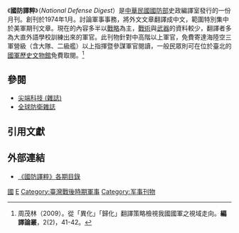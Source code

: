 《'''國防譯粹'''》（''National Defense Digest''）是[[中華民國國防部|中華民國國防部]]史政編譯室發行的一份月刊。創刊於1974年1月。討論軍事事務，將外文文章翻譯成中文，範圍特別集中於美軍期刊文章。現在的內容多半以[[戰略|戰略]]為主，[[戰術|戰術]]與[[武器|武器]]的資料較少，翻譯者多為大直外語學校訓練出來的軍官。此刊物針對中高階以上軍官，免費寄達海陸空三軍營級（含大隊、二級艦）以上指揮暨參謀軍官閱讀，一般民眾則可在位於臺北的[[國軍歷史文物館|國軍歷史文物館]]免費取閱。<ref>周茂林（2009）。從「異化」「歸化」翻譯策略檢視我國國軍之視域走向。'''編譯論叢'''，2(2)，41-42。</ref>

==參閱==
*[[尖端科技_(雜誌)|尖端科技 (雜誌)]]
*[[全球防衛雜誌|全球防衛雜誌]]

==引用文獻==
<references />

==外部連結==
*[https://www.mnd.gov.tw/ 《國防譯粹》各期目錄]{{Wayback|url=https://www.mnd.gov.tw/ |date=20200412101311 }}

{{TW-stub}}
[[Category:臺灣雜誌|國]]
[[Category:中華民國國防部|E]]
[[Category:臺灣戰後時期軍事|Category:臺灣戰後時期軍事]]
[[Category:军事刊物|Category:军事刊物]]